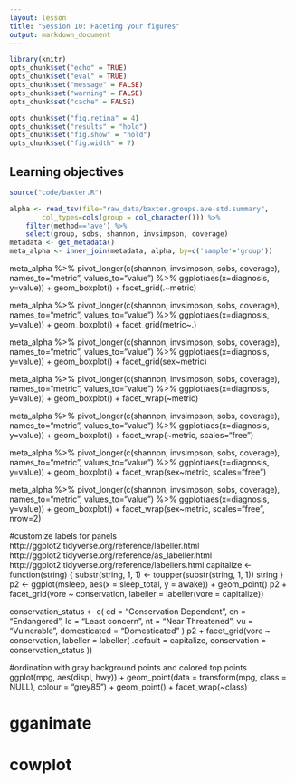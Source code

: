 ```yaml
---
layout: lesson
title: "Session 10: Faceting your figures"
output: markdown_document
---
```


```r
library(knitr)
opts_chunk$set("echo" = TRUE)
opts_chunk$set("eval" = TRUE)
opts_chunk$set("message" = FALSE)
opts_chunk$set("warning" = FALSE)
opts_chunk$set("cache" = FALSE)

opts_chunk$set("fig.retina" = 4)
opts_chunk$set("results" = "hold")
opts_chunk$set("fig.show" = "hold")
opts_chunk$set("fig.width" = 7)
```

## Learning objectives



```r
source("code/baxter.R")

alpha <- read_tsv(file="raw_data/baxter.groups.ave-std.summary",
		col_types=cols(group = col_character())) %>%
	filter(method=='ave') %>%
	select(group, sobs, shannon, invsimpson, coverage)
metadata <- get_metadata()
meta_alpha <- inner_join(metadata, alpha, by=c('sample'='group'))
```


meta_alpha %>% pivot_longer(c(shannon, invsimpson, sobs, coverage), names_to="metric", values_to="value") %>% ggplot(aes(x=diagnosis, y=value)) + geom_boxplot() + facet_grid(.~metric)

meta_alpha %>% pivot_longer(c(shannon, invsimpson, sobs, coverage), names_to="metric", values_to="value") %>% ggplot(aes(x=diagnosis, y=value)) + geom_boxplot() + facet_grid(metric~.)

meta_alpha %>% pivot_longer(c(shannon, invsimpson, sobs, coverage), names_to="metric", values_to="value") %>% ggplot(aes(x=diagnosis, y=value)) + geom_boxplot() + facet_grid(sex~metric)



meta_alpha %>% pivot_longer(c(shannon, invsimpson, sobs, coverage), names_to="metric", values_to="value") %>% ggplot(aes(x=diagnosis, y=value)) + geom_boxplot() + facet_wrap(~metric)

meta_alpha %>% pivot_longer(c(shannon, invsimpson, sobs, coverage), names_to="metric", values_to="value") %>% ggplot(aes(x=diagnosis, y=value)) + geom_boxplot() + facet_wrap(~metric, scales="free")

meta_alpha %>% pivot_longer(c(shannon, invsimpson, sobs, coverage), names_to="metric", values_to="value") %>% ggplot(aes(x=diagnosis, y=value)) + geom_boxplot() + facet_wrap(sex~metric, scales="free")



meta_alpha %>% pivot_longer(c(shannon, invsimpson, sobs, coverage), names_to="metric", values_to="value") %>% ggplot(aes(x=diagnosis, y=value)) + geom_boxplot() + facet_wrap(sex~metric, scales="free", nrow=2)



#customize labels for panels
http://ggplot2.tidyverse.org/reference/labeller.html
http://ggplot2.tidyverse.org/reference/as_labeller.html
http://ggplot2.tidyverse.org/reference/labellers.html
capitalize <- function(string) {
  substr(string, 1, 1) <- toupper(substr(string, 1, 1))
  string
}
p2 <- ggplot(msleep, aes(x = sleep_total, y = awake)) + geom_point()
p2 + facet_grid(vore ~ conservation, labeller = labeller(vore = capitalize))

conservation_status <- c(
  cd = "Conservation Dependent",
  en = "Endangered",
  lc = "Least concern",
  nt = "Near Threatened",
  vu = "Vulnerable",
  domesticated = "Domesticated"
)
p2 + facet_grid(vore ~ conservation, labeller = labeller(
  .default = capitalize,
  conservation = conservation_status
))


#ordination with gray background points and colored top points
ggplot(mpg, aes(displ, hwy)) +
  geom_point(data = transform(mpg, class = NULL), colour = "grey85") +
  geom_point() +
  facet_wrap(~class)



# gganimate



# cowplot
